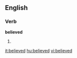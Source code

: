 ==English==

===Verb===
'''believed'''

# {{past of|[[believe]]}}

[[it:believed]]
[[hu:believed]]
[[vi:believed]]